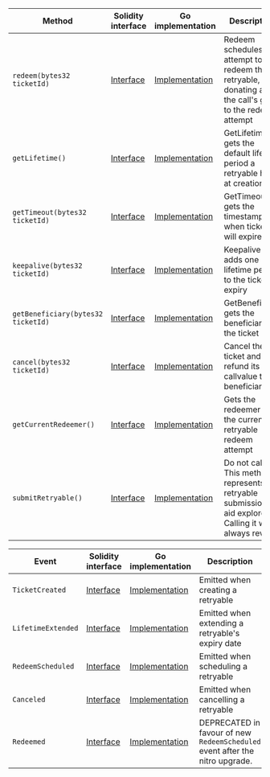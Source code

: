 <table>
  <thead>
    <tr>
      <th>Method</th>
      <th>Solidity interface</th>
      <th>Go implementation</th>
      <th>Description</th>
    </tr>
  </thead>
  <tbody>
    <tr>
      <td>
        <code>redeem(bytes32 ticketId)</code>
      </td>
      <td>
        <a
          href="https://github.com/OffchainLabs/nitro-contracts/blob/763bd77906b7677da691eaa31c6e195d455197a4/src/precompiles/ArbRetryableTx.sol#L18"
          target="_blank"
        >
          Interface
        </a>
      </td>
      <td>
        <a
          href="https://github.com/OffchainLabs/nitro/blob/v3.5.3/precompiles/ArbRetryableTx.go#L49"
          target="_blank"
        >
          Implementation
        </a>
      </td>
      <td>
        Redeem schedules an attempt to redeem the retryable, donating all of the call's gas to the
        redeem attempt
      </td>
    </tr>
    <tr>
      <td>
        <code>getLifetime()</code>
      </td>
      <td>
        <a
          href="https://github.com/OffchainLabs/nitro-contracts/blob/763bd77906b7677da691eaa31c6e195d455197a4/src/precompiles/ArbRetryableTx.sol#L24"
          target="_blank"
        >
          Interface
        </a>
      </td>
      <td>
        <a
          href="https://github.com/OffchainLabs/nitro/blob/v3.5.3/precompiles/ArbRetryableTx.go#L134"
          target="_blank"
        >
          Implementation
        </a>
      </td>
      <td>GetLifetime gets the default lifetime period a retryable has at creation</td>
    </tr>
    <tr>
      <td>
        <code>getTimeout(bytes32 ticketId)</code>
      </td>
      <td>
        <a
          href="https://github.com/OffchainLabs/nitro-contracts/blob/763bd77906b7677da691eaa31c6e195d455197a4/src/precompiles/ArbRetryableTx.sol#L31"
          target="_blank"
        >
          Interface
        </a>
      </td>
      <td>
        <a
          href="https://github.com/OffchainLabs/nitro/blob/v3.5.3/precompiles/ArbRetryableTx.go#L139"
          target="_blank"
        >
          Implementation
        </a>
      </td>
      <td>GetTimeout gets the timestamp for when ticket will expire</td>
    </tr>
    <tr>
      <td>
        <code>keepalive(bytes32 ticketId)</code>
      </td>
      <td>
        <a
          href="https://github.com/OffchainLabs/nitro-contracts/blob/763bd77906b7677da691eaa31c6e195d455197a4/src/precompiles/ArbRetryableTx.sol#L41"
          target="_blank"
        >
          Interface
        </a>
      </td>
      <td>
        <a
          href="https://github.com/OffchainLabs/nitro/blob/v3.5.3/precompiles/ArbRetryableTx.go#L156"
          target="_blank"
        >
          Implementation
        </a>
      </td>
      <td>Keepalive adds one lifetime period to the ticket's expiry</td>
    </tr>
    <tr>
      <td>
        <code>getBeneficiary(bytes32 ticketId)</code>
      </td>
      <td>
        <a
          href="https://github.com/OffchainLabs/nitro-contracts/blob/763bd77906b7677da691eaa31c6e195d455197a4/src/precompiles/ArbRetryableTx.sol#L49"
          target="_blank"
        >
          Interface
        </a>
      </td>
      <td>
        <a
          href="https://github.com/OffchainLabs/nitro/blob/v3.5.3/precompiles/ArbRetryableTx.go#L184"
          target="_blank"
        >
          Implementation
        </a>
      </td>
      <td>GetBeneficiary gets the beneficiary of the ticket</td>
    </tr>
    <tr>
      <td>
        <code>cancel(bytes32 ticketId)</code>
      </td>
      <td>
        <a
          href="https://github.com/OffchainLabs/nitro-contracts/blob/763bd77906b7677da691eaa31c6e195d455197a4/src/precompiles/ArbRetryableTx.sol#L56"
          target="_blank"
        >
          Interface
        </a>
      </td>
      <td>
        <a
          href="https://github.com/OffchainLabs/nitro/blob/v3.5.3/precompiles/ArbRetryableTx.go#L197"
          target="_blank"
        >
          Implementation
        </a>
      </td>
      <td>Cancel the ticket and refund its callvalue to its beneficiary</td>
    </tr>
    <tr>
      <td>
        <code>getCurrentRedeemer()</code>
      </td>
      <td>
        <a
          href="https://github.com/OffchainLabs/nitro-contracts/blob/763bd77906b7677da691eaa31c6e195d455197a4/src/precompiles/ArbRetryableTx.sol#L63"
          target="_blank"
        >
          Interface
        </a>
      </td>
      <td>
        <a
          href="https://github.com/OffchainLabs/nitro/blob/v3.5.3/precompiles/ArbRetryableTx.go#L228"
          target="_blank"
        >
          Implementation
        </a>
      </td>
      <td>Gets the redeemer of the current retryable redeem attempt</td>
    </tr>
    <tr>
      <td>
        <code>submitRetryable()</code>
      </td>
      <td>
        <a
          href="https://github.com/OffchainLabs/nitro-contracts/blob/763bd77906b7677da691eaa31c6e195d455197a4/src/precompiles/ArbRetryableTx.sol#L69"
          target="_blank"
        >
          Interface
        </a>
      </td>
      <td>
        <a
          href="https://github.com/OffchainLabs/nitro/blob/v3.5.3/precompiles/ArbRetryableTx.go#L236"
          target="_blank"
        >
          Implementation
        </a>
      </td>
      <td>
        Do not call. This method represents a retryable submission to aid explorers. Calling it will
        always revert.
      </td>
    </tr>
  </tbody>
</table>
<table>
  <thead>
    <tr>
      <th>Event</th>
      <th>Solidity interface</th>
      <th>Go implementation</th>
      <th>Description</th>
    </tr>
  </thead>
  <tbody>
    <tr>
      <td>
        <code>TicketCreated</code>
      </td>
      <td>
        <a
          href="https://github.com/OffchainLabs/nitro-contracts/blob/763bd77906b7677da691eaa31c6e195d455197a4/src/precompiles/ArbRetryableTx.sol#L83"
          target="_blank"
        >
          Interface
        </a>
      </td>
      <td>
        <a
          href="https://github.com/OffchainLabs/nitro/blob/v3.5.3/precompiles/ArbRetryableTx.go#L0"
          target="_blank"
        >
          Implementation
        </a>
      </td>
      <td>Emitted when creating a retryable</td>
    </tr>
    <tr>
      <td>
        <code>LifetimeExtended</code>
      </td>
      <td>
        <a
          href="https://github.com/OffchainLabs/nitro-contracts/blob/763bd77906b7677da691eaa31c6e195d455197a4/src/precompiles/ArbRetryableTx.sol#L84"
          target="_blank"
        >
          Interface
        </a>
      </td>
      <td>
        <a
          href="https://github.com/OffchainLabs/nitro/blob/v3.5.3/precompiles/ArbRetryableTx.go#L179"
          target="_blank"
        >
          Implementation
        </a>
      </td>
      <td>Emitted when extending a retryable's expiry date</td>
    </tr>
    <tr>
      <td>
        <code>RedeemScheduled</code>
      </td>
      <td>
        <a
          href="https://github.com/OffchainLabs/nitro-contracts/blob/763bd77906b7677da691eaa31c6e195d455197a4/src/precompiles/ArbRetryableTx.sol#L85"
          target="_blank"
        >
          Interface
        </a>
      </td>
      <td>
        <a
          href="https://github.com/OffchainLabs/nitro/blob/v3.5.3/precompiles/ArbRetryableTx.go#L116"
          target="_blank"
        >
          Implementation
        </a>
      </td>
      <td>Emitted when scheduling a retryable</td>
    </tr>
    <tr>
      <td>
        <code>Canceled</code>
      </td>
      <td>
        <a
          href="https://github.com/OffchainLabs/nitro-contracts/blob/763bd77906b7677da691eaa31c6e195d455197a4/src/precompiles/ArbRetryableTx.sol#L94"
          target="_blank"
        >
          Interface
        </a>
      </td>
      <td>
        <a
          href="https://github.com/OffchainLabs/nitro/blob/v3.5.3/precompiles/ArbRetryableTx.go#L222"
          target="_blank"
        >
          Implementation
        </a>
      </td>
      <td>Emitted when cancelling a retryable</td>
    </tr>
    <tr>
      <td>
        <code>Redeemed</code>
      </td>
      <td>
        <a
          href="https://github.com/OffchainLabs/nitro-contracts/blob/763bd77906b7677da691eaa31c6e195d455197a4/src/precompiles/ArbRetryableTx.sol#L97"
          target="_blank"
        >
          Interface
        </a>
      </td>
      <td>
        <a
          href="https://github.com/OffchainLabs/nitro/blob/v3.5.3/precompiles/ArbRetryableTx.go#L0"
          target="_blank"
        >
          Implementation
        </a>
      </td>
      <td>
        DEPRECATED in favour of new <code>RedeemScheduled</code> event after the nitro upgrade.
      </td>
    </tr>
  </tbody>
</table>
